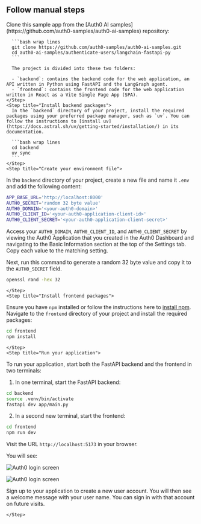 ## Follow manual steps

<div id="manual-steps">
  <Steps>
    <Step title="Clone sample app">
      Clone this sample app from the [Auth0 AI samples](https://github.com/auth0-samples/auth0-ai-samples) repository:

      ```bash wrap lines
      git clone https://github.com/auth0-samples/auth0-ai-samples.git
      cd auth0-ai-samples/authenticate-users/langchain-fastapi-py
      ```

      The project is divided into these two folders:

      - `backend`: contains the backend code for the web application, an API written in Python using FastAPI and the LangGraph agent.
      - `frontend`: contains the frontend code for the web application written in React as a Vite Single Page App (SPA).
    </Step>
    <Step title="Install backend packages">
      In the `backend` directory of your project, install the required packages using your preferred package manager, such as `uv`. You can follow the instructions to [install uv](https://docs.astral.sh/uv/getting-started/installation/) in its documentation.

      ```bash wrap lines
      cd backend
      uv sync
      ```
    </Step>
    <Step title="Create your environment file">
In the `backend` directory of your project, create a new file and name it `.env` and add the following content:

```bash .env wrap lines
APP_BASE_URL='http://localhost:8000'
AUTH0_SECRET='random 32 byte value'
AUTH0_DOMAIN='<your-auth0-domain>'
AUTH0_CLIENT_ID='<your-auth0-application-client-id>'
AUTH0_CLIENT_SECRET='<your-auth0-application-client-secret>'
```
Access your `AUTH0_DOMAIN`, `AUTH0_CLIENT_ID`, and `AUTH0_CLIENT_SECRET` by viewing the Auth0 Application that you created in the Auth0 Dashboard and navigating to the Basic Information section at the top of the Settings tab.
Copy each value to the matching setting.

Next, run this command to generate a random 32 byte value and copy it to the `AUTH0_SECRET` field.
```bash generate random 32 byte value
openssl rand -hex 32
```
    </Step>
    <Step title="Install frontend packages">
Ensure you have `npm` installed or follow the instructions here to [install npm](https://docs.npmjs.com/downloading-and-installing-node-js-and-npm).
Navigate to the `frontend` directory of your project and install the required packages:

```bash wrap lines
cd frontend
npm install
```
    </Step>
    <Step title="Run your application">
To run your application, start both the FastAPI backend and the frontend in two terminals:

1. In one terminal, start the FastAPI backend:

```bash wrap lines
cd backend
source .venv/bin/activate
fastapi dev app/main.py
```

2. In a second new terminal, start the frontend:

```bash wrap lines
cd frontend
npm run dev
```

Visit the URL `http://localhost:5173` in your browser.

You will see:

<Frame>
<img
  className="block dark:hidden"
  src="/img/signup_light.png"
  alt="Auth0 login screen"
/>

<img
  className="hidden dark:block"
  src="/img/signup_dark.png"
  alt="Auth0 login screen"
/>
</Frame>

Sign up to your application to create a new user account. You will then see a welcome message with your user name. You can sign in with that account on future visits.

    </Step>
  </Steps>
</div>
